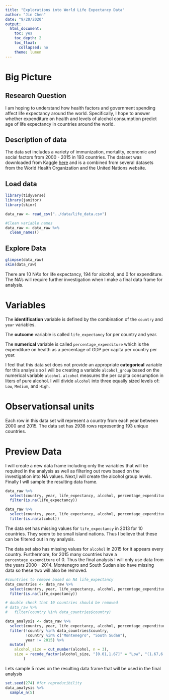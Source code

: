 ```yaml
---
title: "Explorations into World Life Expectancy Data"
author: "Jin Chen"
date: "9/20/2020"
output: 
  html_document:
    toc: yes
    toc_depth: 2
    toc_float:
      collapsed: no
    theme: lumen
---
```


# Big Picture
## Research Question

I am hoping to understand how health factors and government spending affect life expectancy around the world. Specifically, I hope to answer whether expenditure on health and levels of alcohol consumption predict age of life expectancy in countries around the world.


## Description of data
The data set includes a variety of immunization, mortality, economic and social factors from 2000 - 2015 in 193 countries. The dataset was downloaded from Kaggle [here](https://www.kaggle.com/kumarajarshi/life-expectancy-who) and is a combined from several datasets from the World Health Organization and the United Nations website. 

## Load data

```r
library(tidyverse)
library(janitor)
library(skimr)

data_raw <- read_csv("../data/life_data.csv")

#Clean variable names
data_raw <- data_raw %>% 
  clean_names()
```

## Explore Data

```r
glimpse(data_raw)
skim(data_raw)
```

There are 10 NA's for life expectancy, 194 for alcohol, and 0 for expenditure. The NA's will require further investigation when I make a final data  frame for analysis.


# Variables

The **identification** variable is defined by the combination of the `country` and `year` variables.

The **outcome** variable is called `life_expectancy` for per country and year.

The **numerical** variable is called `percentage_expenditure` which is the expenditure on health as a percentage of GDP per capita per country per year.

I feel that this data set does not provide an appropriate **categorical** variable for this analysis so I will be creating a variable `alcohol_group` based on the numerical variable `alcohol`. `alcohol` measures the per capita consumption in liters of pure alcohol. I will divide `alcohol` into three equally sized levels of: `Low`, `Medium`, and `High`. 


# Observationsal units

Each row in this data set will represent a country from each year between 2000 and 2015. The data set has 2938 rows representing 193 unique countries.

# Preview Data

I will create a new data frame including only the variables that will be required in the analysis as well as filtering out rows based on the investigation into NA values. Next,I will create the alcohol group levels. Finally I will sample the resulting data frame.

```r
data_raw %>% 
  select(country, year, life_expectancy, alcohol, percentage_expenditure) %>% 
  filter(is.na(life_expectancy))

data_raw %>% 
  select(country, year, life_expectancy, alcohol, percentage_expenditure) %>% 
  filter(is.na(alcohol))

```
The data set has missing values for `life_expectancy` in 2013 for 10 countries. They seem to be small island nations. Thus I believe that these can be filtered out in my analysis.

The data set also has missing values for `alcohol` in 2015 for it appears every country. Furthermore, for 2015 many countries have a `percentage_expenditure` of 0. Thus the final analysis I will only use data from the years 2000 - 2014. Montenegro and South Sudan also have missing data so these two will also be removed. 



```r
#countries to remove based on NA life_expectancy
data_countries <- data_raw %>% 
  select(country, year, life_expectancy, alcohol, percentage_expenditure) %>% 
  filter(is.na(life_expectancy))

# double check that 10 countries should be removed
# data_raw %>% 
#   filter(country %in% data_countries$country)

data_analysis <- data_raw %>% 
  select(country, year, life_expectancy, alcohol, percentage_expenditure) %>% 
  filter(!country %in% data_countries$country,
         !country %in% c("Montenegro", "South Sudan"),
         year != 2015) %>% 
  mutate(
    alcohol_size = cut_number(alcohol, n = 3),
    size = recode_factor(alcohol_size, "[0.01,1.67]" = "Low", "(1.67,6.4]" = "Medium", "(6.4,17.9]" = "High")
        )
```

Lets sample 5 rows on the resulting data frame that will be used in the final analysis

```r
set.seed(274) #for reproducibility
data_analysis %>% 
  sample_n(5)
```

